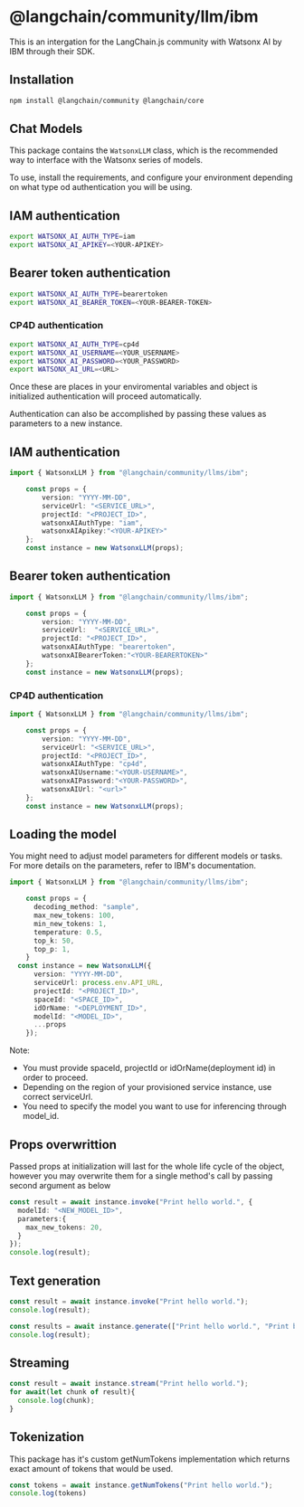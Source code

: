 # @langchain/community/llm/ibm

This is an intergation for the LangChain.js community with Watsonx AI by IBM through their SDK.

## Installation

```bash npm2yarn
npm install @langchain/community @langchain/core
```

## Chat Models

This package contains the `WatsonxLLM` class, which is the recommended way to interface with the Watsonx series of models.

To use, install the requirements, and configure your environment depending on what type od authentication you will be using.


## IAM authentication
```bash
export WATSONX_AI_AUTH_TYPE=iam
export WATSONX_AI_APIKEY=<YOUR-APIKEY>
```

## Bearer token authentication
```bash
export WATSONX_AI_AUTH_TYPE=bearertoken
export WATSONX_AI_BEARER_TOKEN=<YOUR-BEARER-TOKEN>
```

### CP4D authentication
```bash
export WATSONX_AI_AUTH_TYPE=cp4d
export WATSONX_AI_USERNAME=<YOUR_USERNAME>
export WATSONX_AI_PASSWORD=<YOUR_PASSWORD>
export WATSONX_AI_URL=<URL>
```

Once these are places in your enviromental variables and object is initialized authentication will proceed automatically. 

Authentication can also be accomplished by passing these values as parameters to a new instance.

## IAM authentication
```typescript
import { WatsonxLLM } from "@langchain/community/llms/ibm";

    const props = {
        version: "YYYY-MM-DD",
        serviceUrl: "<SERVICE_URL>",
        projectId: "<PROJECT_ID>",
        watsonxAIAuthType: "iam",
        watsonxAIApikey:"<YOUR-APIKEY>"
    };
    const instance = new WatsonxLLM(props);
```
## Bearer token authentication

```typescript
import { WatsonxLLM } from "@langchain/community/llms/ibm";

    const props = {
        version: "YYYY-MM-DD",
        serviceUrl:  "<SERVICE_URL>",
        projectId: "<PROJECT_ID>",
        watsonxAIAuthType: "bearertoken",
        watsonxAIBearerToken:"<YOUR-BEARERTOKEN>"
    };
    const instance = new WatsonxLLM(props);
```
### CP4D authentication

```typescript
import { WatsonxLLM } from "@langchain/community/llms/ibm";

    const props = {
        version: "YYYY-MM-DD",
        serviceUrl: "<SERVICE_URL>",
        projectId: "<PROJECT_ID>",
        watsonxAIAuthType: "cp4d",
        watsonxAIUsername:"<YOUR-USERNAME>",
        watsonxAIPassword:"<YOUR-PASSWORD>",
        watsonxAIUrl: "<url>"
    };
    const instance = new WatsonxLLM(props);
```

## Loading the model
You might need to adjust model parameters for different models or tasks. For more details on the parameters, refer to IBM's documentation.

```typescript
import { WatsonxLLM } from "@langchain/community/llms/ibm";

    const props = { 
      decoding_method: "sample",
      max_new_tokens: 100,
      min_new_tokens: 1,
      temperature: 0.5,
      top_k: 50,
      top_p: 1,
    }
  const instance = new WatsonxLLM({
      version: "YYYY-MM-DD",
      serviceUrl: process.env.API_URL,
      projectId: "<PROJECT_ID>",
      spaceId: "<SPACE_ID>",
      idOrName: "<DEPLOYMENT_ID>",
      modelId: "<MODEL_ID>",
      ...props
    });
```
Note:
- You must provide spaceId, projectId or idOrName(deployment id) in order to proceed.
- Depending on the region of your provisioned service instance, use correct serviceUrl.
- You need to specify the model you want to use for inferencing through model_id.



## Props overwrittion
Passed props at initialization will last for the whole life cycle of the object, however you may overwrite them for a single method's call by passing second argument as below

```typescript
const result = await instance.invoke("Print hello world.", {
  modelId: "<NEW_MODEL_ID>",
  parameters:{
    max_new_tokens: 20,
  }
});
console.log(result);
```

## Text generation

```typescript
const result = await instance.invoke("Print hello world.");
console.log(result);

const results = await instance.generate(["Print hello world.", "Print bye, bye world!"]);
console.log(result);
```

## Streaming

```typescript
const result = await instance.stream("Print hello world.");
for await(let chunk of result){
  console.log(chunk);
}
```

## Tokenization
This package has it's custom getNumTokens implementation which returns exact amount of tokens that would be used.

```typescript
const tokens = await instance.getNumTokens("Print hello world.");
console.log(tokens)
```
